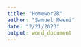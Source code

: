 ```yaml
---
title: "Homewor2R"
author: "Samuel Mweni"
date: "2/21/2023"
output: word_document
---
```


```r

```
